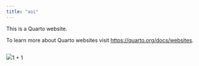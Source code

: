 ```yaml
---
title: "aoi"
---
```


This is a Quarto website.

To learn more about Quarto websites visit <https://quarto.org/docs/websites>.

```r

```

![](images/8808bbf93bbb926c9dc5ffd517828669.jpg)1 + 1
